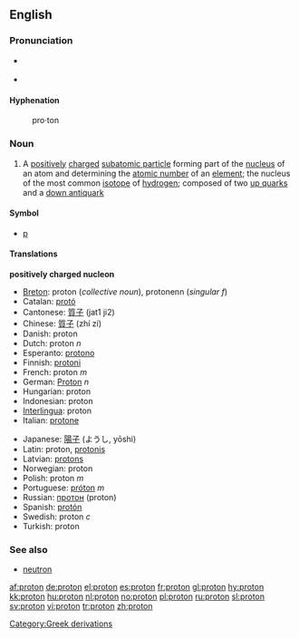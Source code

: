 {{wikipedia}}
==English==

===Pronunciation===
*{{italbrac|[[RP]]}} {{IPA|/ˈprəʊ.tɒn/}}
*{{italbrac|US}} {{IPA|/ˈproʊ.tɑːn/}}

====Hyphenation====
:pro&middot;ton

===Noun===
{{en-noun}}

# {{particles}} A [[positively]] [[charge]]d [[subatomic particle]] forming part of the [[nucleus]] of an atom and determining the [[atomic number]] of an [[element]]; the nucleus of the most common [[isotope]] of [[hydrogen]]; composed of two [[up quark]]s and a [[down antiquark]]

====Symbol====
*[[p]]

====Translations====
'''positively charged nucleon'''
{{top}}
*[[Breton]]: proton (''collective noun''), protonenn (''singular f'')
*Catalan: [[protó]]
*Cantonese: [[質子]] (jat1 ji2)
*Chinese: [[質子]] (zhí zí)
*Danish: proton
*Dutch: proton ''n''
*Esperanto: [[protono]]
*Finnish: [[protoni#Finnish|protoni]]
*French: proton ''m''
*German: [[Proton]] ''n''
*Hungarian: proton
*Indonesian: proton
*[[Interlingua]]: proton
*Italian: [[protone]]
{{mid}}
*Japanese: [[陽子]] (ようし, yōshi)
*Latin: proton, [[protonis]]
*Latvian: [[protons]] {{m}}
*Norwegian: proton
*Polish: proton ''m''
*Portuguese: [[próton]] ''m''
*Russian: [[протон]] (proton)
*Spanish: [[protón]]
*Swedish: proton ''c''
*Turkish: proton
{{bottom}}

===See also===
*[[neutron]]

[[Category:Greek derivations]]

[[af:proton]]
[[de:proton]]
[[el:proton]]
[[es:proton]]
[[fr:proton]]
[[gl:proton]]
[[hy:proton]]
[[kk:proton]]
[[hu:proton]]
[[nl:proton]]
[[no:proton]]
[[pl:proton]]
[[ru:proton]]
[[sl:proton]]
[[sv:proton]]
[[vi:proton]]
[[tr:proton]]
[[zh:proton]]